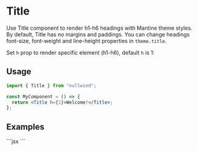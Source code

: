 

<Meta
  title="Title"
  description="Use Title component to render h1-h6 headings with Mantine theme styles."
/>

# Title

Use Title component to render h1-h6 headings with Mantine theme styles. By default, Title has no margins and paddings. You can change headings font-size, font-weight and line-height properties in `theme.title`.

Set `h` prop to render specific element (h1-h6), default `h` is 1:

## Usage

```jsx
import { Title } from "nullwind";

const MyComponent = () => {
  return <Title h={1}>Welcome!</Title>;
};
```

## Examples

<Playground>
  <Playground.Preview>
    <Title h={1}>This is h1 title!</Title>
    <Title h={2}>This is h2 title!</Title>
    <Title h={3}>This is h3 title!</Title>
    <Title h={4}>This is h4 title!</Title>
    <Title h={5}>This is h5 title!</Title>
    <Title h={6}>This is h6 title!</Title>
  </Playground.Preview>
  <Playground.Code>
    ```jsx
    <Title h={1}>This is h1 title!</Title>
    <Title h={2}>This is h2 title!</Title>
    <Title h={3}>This is h3 title!</Title>
    <Title h={4}>This is h4 title!</Title>
    <Title h={5}>This is h5 title!</Title>
    <Title h={6}>This is h6 title!</Title>
    ```
  </Playground.Code>
</Playground>
